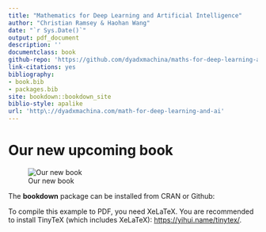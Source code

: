 ```yaml
--- 
title: "Mathematics for Deep Learning and Artificial Intelligence"
author: "Christian Ramsey & Haohan Wang"
date: "`r Sys.Date()`"
output: pdf_document
description: ''
documentclass: book
github-repo: 'https://github.com/dyadxmachina/maths-for-deep-learning-ai'
link-citations: yes
bibliography:
- book.bib
- packages.bib
site: bookdown::bookdown_site
biblio-style: apalike
url: 'http\://dyadxmachina.com/math-for-deep-learning-and-ai'
---
```





# Our new upcoming book

![Our new book](https://66.media.tumblr.com/74aa26e98a8a815a4d29472bc0049419/tumblr_inline_ph0verhZgD1sxa6gj_1280.png)


The **bookdown** package can be installed from CRAN or Github:

To compile this example to PDF, you need XeLaTeX. You are recommended to install TinyTeX (which includes XeLaTeX): <https://yihui.name/tinytex/>.